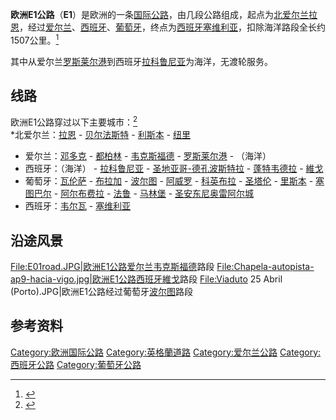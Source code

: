 {{Infobox road2
| country=EUR
| type=E
| route=1
| marker_image= [[File:Tabliczka_E01.svg|100px]]
| map        = Blank map of Europe cropped - E1.svg
| direction_a = 北
| terminus_a = [[英國|英國]][[拉恩|拉恩]]
| junction   = 
| direction_b = 南
| terminus_b = [[西班牙|西班牙]][[塞维利亚|塞维利亚]]
| countries  = {{UK}}<br>{{IRE}}<br>{{ESP}}<br>{{POR}}
}}

'''欧洲E1公路'''（'''E1'''）是欧洲的一条[[欧洲国际公路|国际公路]]，由几段公路组成，起点为[[北爱尔兰|北爱尔兰]][[拉恩|拉恩]]，经过[[爱尔兰|爱尔兰]]、[[西班牙|西班牙]]、[[葡萄牙|葡萄牙]]，终点为[[西班牙|西班牙]][[塞维利亚|塞维利亚]]，扣除海洋路段全长约1507公里。<ref>{{Cite web |url = http://www.elbruz.org/eroads/E01.htm |title = E01 |publisher = Elbruz |accessdate = 20 April 2015 |archive-date = 2015-04-03 |archive-url = https://web.archive.org/web/20150403100517/http://www.elbruz.org/eroads/E01.htm |dead-url = no }}</ref>

其中从爱尔兰[[罗斯莱尔港|罗斯莱尔港]]到西班牙[[拉科鲁尼亚|拉科鲁尼亚]]为海洋，无渡轮服务。

== 线路 ==
欧洲E1公路穿过以下主要城市：<ref>{{Cite web |url = https://www.unece.org/fileadmin/DAM/trans/conventn/ECE-TRANS-SC1-384e.pdf |title = AGR 2008 revised-384en bis - unece |publisher = UN Treaty Collection |accessdate = 20 April 2015 |archive-date = 2016-03-03 |archive-url = https://web.archive.org/web/20160303232948/http://www.unece.org/fileadmin/DAM/trans/conventn/ECE-TRANS-SC1-384e.pdf |dead-url = no }}</ref><br />
*北爱尔兰：[[拉恩|拉恩]] - [[贝尔法斯特|贝尔法斯特]] - [[利斯本|利斯本]] - [[纽里|纽里]]
*爱尔兰：[[邓多克|邓多克]] - [[都柏林|都柏林]] - [[韦克斯福德|韦克斯福德]] - [[罗斯莱尔港|罗斯莱尔港]] - （海洋）
*西班牙：（海洋）  - [[拉科鲁尼亚|拉科鲁尼亚]] - [[圣地亚哥-德孔波斯特拉|圣地亚哥-德孔波斯特拉]] - [[蓬特韦德拉|蓬特韦德拉]] - [[維戈|維戈]] 
*葡萄牙：[[瓦伦萨_(葡萄牙)|瓦伦萨]] - [[布拉加|布拉加]] - [[波尔图|波尔图]] - [[阿威羅_(葡萄牙)|阿威罗]] - [[科英布拉|科英布拉]] - [[圣塔伦_(葡萄牙)|圣塔伦]] - [[里斯本|里斯本]]  - [[塞图巴尔|塞图巴尔]] - [[阿尔布费拉|阿尔布费拉]] - [[法鲁|法鲁]] - [[马林堡|马林堡]]  - [[圣安东尼奥雷阿尔城|圣安东尼奥雷阿尔城]]
*西班牙：[[韦尔瓦|韦尔瓦]] - [[塞维利亚|塞维利亚]]

==沿途风景==
{{commonscat|E1}}
<gallery>
File:E01road.JPG|欧洲E1公路爱尔兰[[韦克斯福德|韦克斯福德]]路段
File:Chapela-autopista-ap9-hacia-vigo.jpg|欧洲E1公路西班牙[[維戈|維戈]]路段
File:Viaduto 25 Abril (Porto).JPG|欧洲E1公路经过葡萄牙[[波尔图|波尔图]]路段
</gallery>
==参考资料==
{{reflist}}

{{欧洲国际公路网}}

[[Category:欧洲国际公路|Category:欧洲国际公路]]
[[Category:英格蘭道路|Category:英格蘭道路]]
[[Category:爱尔兰公路|Category:爱尔兰公路]]
[[Category:西班牙公路|Category:西班牙公路]]
[[Category:葡萄牙公路|Category:葡萄牙公路]]